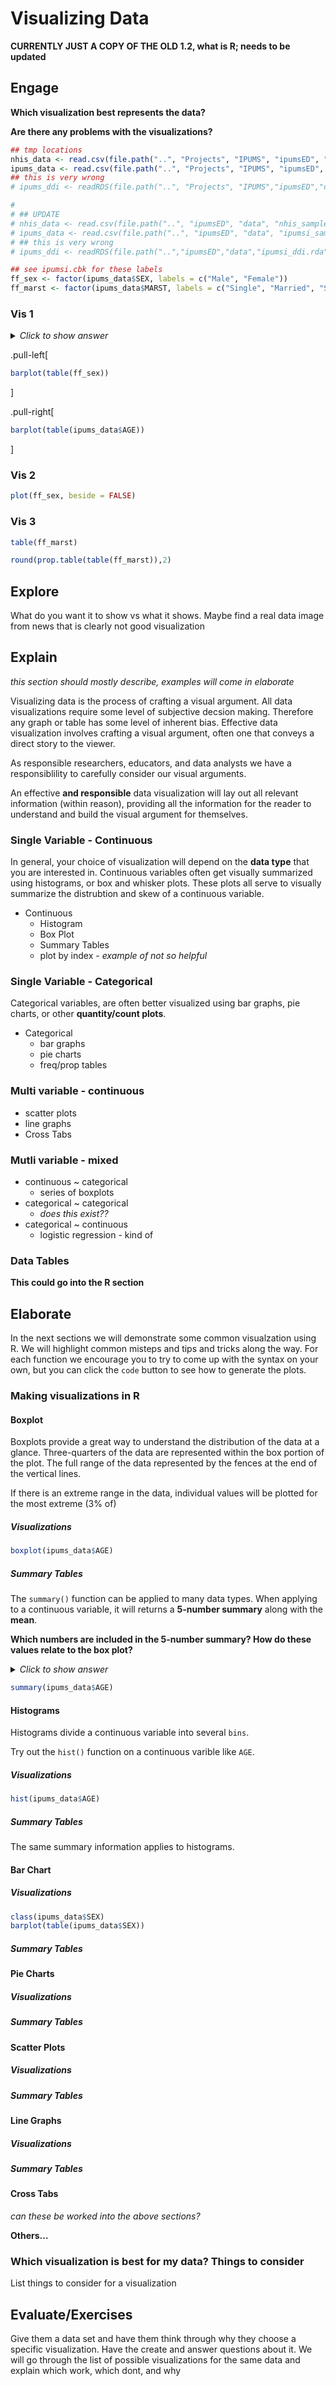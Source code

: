 # Visualizing Data

**CURRENTLY JUST A COPY OF THE OLD 1.2, what is R; needs to be updated **

## Engage {.tabset}




**Which visualization best represents the data?** 


**Are there any problems with the visualizations?**








```r

## tmp locations
nhis_data <- read.csv(file.path("..", "Projects", "IPUMS", "ipumsED", "data", "nhis_sample.csv"))
ipums_data <- read.csv(file.path("..", "Projects", "IPUMS", "ipumsED", "data", "ipumsi_sample.csv"))
## this is very wrong
# ipums_ddi <- readRDS(file.path("..", "Projects", "IPUMS","ipumsED","data","ipumsi_ddi.rda"))

# 
# ## UPDATE
# nhis_data <- read.csv(file.path("..", "ipumsED", "data", "nhis_sample.csv"))
# ipums_data <- read.csv(file.path("..", "ipumsED", "data", "ipumsi_sample.csv"))
# ## this is very wrong
# ipums_ddi <- readRDS(file.path("..","ipumsED","data","ipumsi_ddi.rda"))

## see ipumsi.cbk for these labels
ff_sex <- factor(ipums_data$SEX, labels = c("Male", "Female"))
ff_marst <- factor(ipums_data$MARST, labels = c("Single", "Married", "Separated", "Widowed")) 

```


### Vis 1



<details>
 <summary> *Click to show answer* </summary> <br> 
  <p> 
  
  > 
  > Barplots tend to be good choices to represent categorical data. They categories can be visualized side-by-side or stacked.
  >
    
  </p>
</details>



.pull-left[
```r


barplot(table(ff_sex))


```
]



.pull-right[


```r

barplot(table(ipums_data$AGE))

```


]



### Vis 2


```r


plot(ff_sex, beside = FALSE)

```


### Vis 3


```r


table(ff_marst)

round(prop.table(table(ff_marst)),2)
```


## Explore

What do you want it to show vs what it shows. Maybe find a real data image from news that is clearly not good visualization

## Explain


*this section should mostly describe, examples will come in elaborate*




Visualizing data is the process of crafting a visual argument. All data visualizations require some level of subjective decsion making. Therefore any graph or table has some level of inherent bias. Effective data visualization involves crafting a visual argument, often one that conveys a direct story to the viewer. 

As responsible researchers, educators, and data analysts we have a responsiblility to carefully consider our visual arguments.



An effective **and responsible** data visualization will lay out all relevant information (within reason), providing all the information for the reader to understand and build the visual argument for themselves.






### Single Variable - Continuous




In general, your choice of visualization will depend on the **data type** that you are interested in. Continuous variables often get visually summarized using histograms, or box and whisker plots. These plots all serve to visually summarize the distrubtion and skew of a continuous variable. 


* Continuous
    + Histogram
    + Box Plot
    + Summary Tables
    + plot by index - *example of not so helpful*
    
    
    
### Single Variable - Categorical


Categorical variables, are often better visualized using bar graphs, pie charts, or other **quantity/count plots**. 


* Categorical
    + bar graphs
    + pie charts
    + freq/prop tables
    
    
    

### Multi variable - continuous

 * scatter plots
 * line graphs
 * Cross Tabs
 
### Mutli variable - mixed


* continuous ~ categorical
    + series of boxplots

* categorical ~ categorical
    + *does this exist??*
 
* categorical ~ continuous
    + logistic regression - kind of
 
 
### Data Tables


**This could go into the R section**




## Elaborate




In the next sections we will demonstrate some common visualzation using R. We will highlight common misteps and tips and tricks along the way. For each function we encourage you to try to come up with the syntax on your own, but you can click the `code` button to see how to generate the plots.




### Making visualizations in R {.tabset}

#### Boxplot

Boxplots provide a great way to understand the distribution of the data at a glance. Three-quarters of the data are represented within the box portion of the plot. The full range of the data represented by the fences at the end of the vertical lines. 

If there is an extreme range in the data, individual values will be plotted for the most extreme (3% of)




##### Visualizations


```r

boxplot(ipums_data$AGE)

```

##### Summary Tables


The `summary()` function can be applied to many data types. When applying to a continuous variable, it will returns a **5-number summary** along with the **mean**.




**Which numbers are included in the 5-number summary? How do these values relate to the box plot?**

<details>
  <summary> *Click to show answer* </summary> <br> 
  <p> 
  
  >
  > The 5-number summary describes a dataset by providing the minimum, maximum, and median values. In a addition, the lower and upper quartiles are returned.
  >
  >
  > These 5 numbers represent key points on the boxplot. The extent of whiskers (minimum and maximum), the extent of the box (lower quartile and upper quartile), and the median.
  >
  
  
  </p>
</details>

```r

summary(ipums_data$AGE)
```


#### Histograms




Histograms divide a continuous variable into several `bins`. 




Try out the `hist()` function on a continuous varible like `AGE`.


##### Visualizations

```r

hist(ipums_data$AGE)

```


##### Summary Tables



The same summary information applies to histograms.


#### Bar Chart


##### Visualizations

```r
class(ipums_data$SEX)
barplot(table(ipums_data$SEX))

```


##### Summary Tables



#### Pie Charts


##### Visualizations


##### Summary Tables




#### Scatter Plots


##### Visualizations


##### Summary Tables



#### Line Graphs


##### Visualizations


##### Summary Tables




#### Cross Tabs

*can these be worked into the above sections?*

**Others...**


### Which visualization is best for my data? Things to consider

List things to consider for a visualization



## Evaluate/Exercises

Give them a data set and have them think through why they choose a specific visualization. Have the create and answer questions about it.
We will go through the list of possible visualizations for the same data and explain which work, which dont, and why

